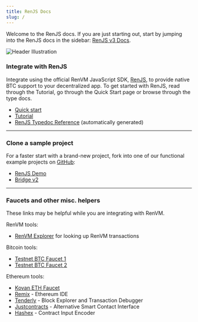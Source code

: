 ```yaml
---
title: RenJS Docs
slug: /
---
```


Welcome to the RenJS docs. If you are just starting out, start by jumping into the RenJS docs in the sidebar: [RenJS v3 Docs](./v3/quick-start).

![Header Illustration](/img/header-illustration.svg)

### Integrate with RenJS

Integrate using the official RenVM JavaScript SDK, [RenJS](https://github.com/renproject/ren-js/), to provide native BTC support to your decentralized app. To get started with RenJS, read through the Tutorial, go through the Quick Start page or browse through the type docs.

-   [Quick start](./ren-js/v3/quick-start)
-   [Tutorial](./ren-js/v3/tutorial)
-   [RenJS Typedoc Reference](https://renproject.github.io/ren-js-v3-docs/) (automatically generated)

<hr />

### Clone a sample project

For a faster start with a brand-new project, fork into one of our functional example projects on [GitHub](https://github.com/renproject/):

-   [RenJS Demo](https://github.com/renproject/ren-js-v3-demo)
-   [Bridge v2](https://github.com/renproject/bridge-v2)

<hr />

### Faucets and other misc. helpers

These links may be helpful while you are integrating with RenVM.

RenVM tools:

-   [RenVM Explorer](https://explorer.renproject.io/) for looking up RenVM transactions

Bitcoin tools:

-   [Testnet BTC Faucet 1](https://testnet-faucet.mempool.co)
-   [Testnet BTC Faucet 2](https://bitcoinfaucet.uo1.net)

Ethereum tools:

-   [Kovan ETH Faucet](https://github.com/kovan-testnet/faucet)
-   [Remix](https://remix.ethereum.org/) - Ethereum IDE
-   [Tenderly](https://tenderly.co) - Block Explorer and Transaction Debugger
-   [Justcontracts](https://justsmartcontracts.dev/) - Alternative Smart Contact Interface
-   [Hashex](https://abi.hashex.org) - Contract Input Encoder
